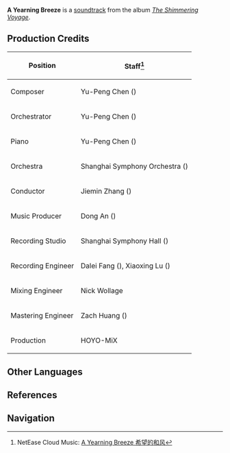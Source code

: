 {{Soundtrack Infobox
|title          =
|image          = The Shimmering Voyage.jpg
|album          = The Shimmering Voyage
|disc           = 2
|number         = 31
|featured       =
|featured2      =
|featured3      =
|featured_disc  =
|featured_disc2 =
|featured_disc3 =
|youtube_id     = U7LmE1oPILg
|youtube_time   = 1084
|spotify_id     = 0AByxj48MGshxEFMPgf9bv
|played_in      = Story Quest; Story Teaser
|during         = Animated cutscene in [[Should You Be Trapped in a Windless Land (Quest)|Should You Be Trapped in a Windless Land]]
|domain         =
|previous       = L'arrivo Della Signora
|next           = Ripples of Daydream
}}
'''A Yearning Breeze''' is a [[soundtrack]] from the album ''[[The Shimmering Voyage]]''.

==Production Credits==
{| class="wikitable" style="text-align:left; height:0.5em"
! Position
! Staff<ref>NetEase Cloud Music: [https://music.163.com/#/song?id=1861577582 A Yearning Breeze 希望的和风]</ref>
|-
! Composer
| Yu-Peng Chen ({{Lang|zh=陈致逸|mini=1}})
|-
! Orchestrator
| Yu-Peng Chen ({{Lang|zh=陈致逸|mini=1}})
|-
! Piano
| Yu-Peng Chen ({{Lang|zh=陈致逸|mini=1}})
|-
! Orchestra
| Shanghai Symphony Orchestra ({{Lang|zh=上海交响乐团|mini=1}})
|-
! Conductor
| Jiemin Zhang ({{Lang|zh=张洁敏|mini=1}})
|-
! Music Producer
| Dong An ({{Lang|zh=安栋|mini=1}})
|-
! Recording Studio
| Shanghai Symphony Hall ({{Lang|zh=上海交响乐团音乐厅|mini=1}})
|-
! Recording Engineer
| Dalei Fang ({{Lang|zh=房大磊|mini=1}}), Xiaoxing Lu ({{Lang|zh=陆晓幸|mini=1}})
|-
! Mixing Engineer
| Nick Wollage
|-
! Mastering Engineer
| Zach Huang ({{Lang|zh=黄巍|mini=1}})
|-
! Production
| HOYO-MiX
|}

==Other Languages==
{{Other Languages|default_hidden = 1
|en      = A Yearning Breeze
|zhs     = 希望的和风
|zhs_rm  = Xīwàng de Héfēng
|zht     = 希望的和風
|zht_rm  = Xīwàng de Héfēng
|ja      = 希望の微風
|ja_rm   = Kibou no Soyokaze
}}

==References==
{{Reflist}}

==Navigation==
{{Soundtrack Navbox|The Shimmering Voyage}}